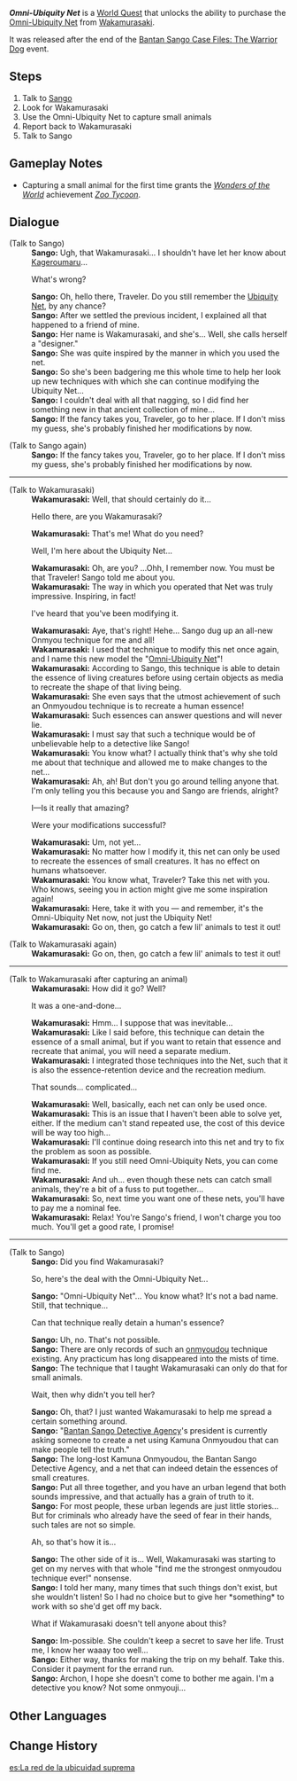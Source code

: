 {{Quest Infobox
|id            = 
|title         = Omni-Ubiquity Net
|image         = Quest Omni-Ubiquity Net.png
|type          = World
|region        = Inazuma
|area          = Narukami Island
|subarea       = Inazuma City
|summary       = 
|requirement   = * Reach [[Adventure Rank]] 30 or above
* Complete [[The Immovable God and the Eternal Euthymia]] and [[A Teapot to Call Home: Part I]]
|startLocation = [[Inazuma City]], [[Inazuma]]
|mora          = 30,000
|other         = {{Card|Hero's Wit|3}}{{Card|Omni-Ubiquity Net|10}}
|characters    = Sango; Traveler; Wakamurasaki
}}
'''''Omni-Ubiquity Net''''' is a [[World Quest]] that unlocks the ability to purchase the [[Omni-Ubiquity Net]] from [[Wakamurasaki]].

It was released after the end of the [[Bantan Sango Case Files: The Warrior Dog]] event.

==Steps==
# Talk to [[Sango]]
# Look for Wakamurasaki
# Use the Omni-Ubiquity Net to capture small animals
# Report back to Wakamurasaki
# Talk to Sango

==Gameplay Notes==
* Capturing a small animal for the first time grants the ''[[Wonders of the World]]'' achievement ''[[Zoo Tycoon (Tier 1)|Zoo Tycoon]]''.

==Dialogue==
{{Quest Description|[[Sango]] says that her friend would like to modify the [[Ubiquity Net]]...}}
{{Dialogue start}}
;(Talk to Sango)
:'''Sango:''' Ugh, that Wakamurasaki... I shouldn't have let her know about [[Kageroumaru]]...
:{{DIcon}} What's wrong?
:'''Sango:''' Oh, hello there, Traveler. Do you still remember the [[Ubiquity Net]], by any chance?
:'''Sango:''' After we settled the previous incident, I explained all that happened to a friend of mine.
:'''Sango:''' Her name is Wakamurasaki, and she's... Well, she calls herself a "designer."
:'''Sango:''' She was quite inspired by the manner in which you used the net.
:'''Sango:''' So she's been badgering me this whole time to help her look up new techniques with which she can continue modifying the Ubiquity Net...
:'''Sango:''' I couldn't deal with all that nagging, so I did find her something new in that ancient collection of mine...
:'''Sango:''' If the fancy takes you, Traveler, go to her place. If I don't miss my guess, she's probably finished her modifications by now.

;(Talk to Sango again)
:'''Sango:''' If the fancy takes you, Traveler, go to her place. If I don't miss my guess, she's probably finished her modifications by now.
----
;(Talk to Wakamurasaki)
:'''Wakamurasaki:''' Well, that should certainly do it...
:{{DIcon}} Hello there, are you Wakamurasaki?
:'''Wakamurasaki:''' That's me! What do you need?
:{{DIcon}} Well, I'm here about the Ubiquity Net...
:'''Wakamurasaki:''' Oh, are you? ...Ohh, I remember now. You must be that Traveler! Sango told me about you.
:'''Wakamurasaki:''' The way in which you operated that Net was truly impressive. Inspiring, in fact!
:{{DIcon}} I've heard that you've been modifying it.
:'''Wakamurasaki:''' Aye, that's right! Hehe... Sango dug up an all-new Onmyou technique for me and all!
:'''Wakamurasaki:''' I used that technique to modify this net once again, and I name this new model the "[[Omni-Ubiquity Net]]"!
:'''Wakamurasaki:''' According to Sango, this technique is able to detain the essence of living creatures before using certain objects as media to recreate the shape of that living being.
:'''Wakamurasaki:''' She even says that the utmost achievement of such an Onmyoudou technique is to recreate a human essence!
:'''Wakamurasaki:''' Such essences can answer questions and will never lie.
:'''Wakamurasaki:''' I must say that such a technique would be of unbelievable help to a detective like Sango!
:'''Wakamurasaki:''' You know what? I actually think that's why she told me about that technique and allowed me to make changes to the net...
:'''Wakamurasaki:''' Ah, ah! But don't you go around telling anyone that. I'm only telling you this because you and Sango are friends, alright?
:{{DIcon}} I&mdash;Is it really that amazing?
:{{DIcon}} Were your modifications successful?
:'''Wakamurasaki:''' Um, not yet...
:'''Wakamurasaki:''' No matter how I modify it, this net can only be used to recreate the essences of small creatures. It has no effect on humans whatsoever.
:'''Wakamurasaki:''' You know what, Traveler? Take this net with you. Who knows, seeing you in action might give me some inspiration again!
:'''Wakamurasaki:''' Here, take it with you &mdash; and remember, it's the Omni-Ubiquity Net now, not just the Ubiquity Net!
:'''Wakamurasaki:''' Go on, then, go catch a few lil' animals to test it out!

;(Talk to Wakamurasaki again)
:'''Wakamurasaki:''' Go on, then, go catch a few lil' animals to test it out!

----
;(Talk to Wakamurasaki after capturing an animal)
:'''Wakamurasaki:''' How did it go? Well?
:{{DIcon}} It was a one-and-done...
:'''Wakamurasaki:''' Hmm... I suppose that was inevitable...
:'''Wakamurasaki:''' Like I said before, this technique can detain the essence of a small animal, but if you want to retain that essence and recreate that animal, you will need a separate medium.
:'''Wakamurasaki:''' I integrated those techniques into the Net, such that it is also the essence-retention device and the recreation medium.
:{{DIcon}} That sounds... complicated...
:'''Wakamurasaki:''' Well, basically, each net can only be used once.
:'''Wakamurasaki:''' This is an issue that I haven't been able to solve yet, either. If the medium can't stand repeated use, the cost of this device will be way too high...
:'''Wakamurasaki:''' I'll continue doing research into this net and try to fix the problem as soon as possible.
:'''Wakamurasaki:''' If you still need Omni-Ubiquity Nets, you can come find me.
:'''Wakamurasaki:''' And uh... even though these nets can catch small animals, they're a bit of a fuss to put together...
:'''Wakamurasaki:''' So, next time you want one of these nets, you'll have to pay me a nominal fee.
:'''Wakamurasaki:''' Relax! You're Sango's friend, I won't charge you too much. You'll get a good rate, I promise!
----
;(Talk to Sango)
:'''Sango:''' Did you find Wakamurasaki?
:{{DIcon}} So, here's the deal with the Omni-Ubiquity Net...
:'''Sango:''' "Omni-Ubiquity Net"... You know what? It's not a bad name. Still, that technique...
:{{DIcon}} Can that technique really detain a human's essence?
:'''Sango:''' Uh, no. That's not possible.
:'''Sango:''' There are only records of such an [[onmyoudou]] technique existing. Any practicum has long disappeared into the mists of time.
:'''Sango:''' The technique that I taught Wakamurasaki can only do that for small animals.
:{{DIcon}} Wait, then why didn't you tell her?
:'''Sango:''' Oh, that? I just wanted Wakamurasaki to help me spread a certain something around.
:'''Sango:''' "[[Bantan Sango Detective Agency]]'s president is currently asking someone to create a net using Kamuna Onmyoudou that can make people tell the truth."
:'''Sango:''' The long-lost Kamuna Onmyoudou, the Bantan Sango Detective Agency, and a net that can indeed detain the essences of small creatures.
:'''Sango:''' Put all three together, and you have an urban legend that both sounds impressive, and that actually has a grain of truth to it.
:'''Sango:''' For most people, these urban legends are just little stories... But for criminals who already have the seed of fear in their hands, such tales are not so simple.
:{{DIcon}} Ah, so that's how it is...
:'''Sango:''' The other side of it is... Well, Wakamurasaki was starting to get on my nerves with that whole "find me the strongest onmyoudou technique ever!" nonsense.
:'''Sango:''' I told her many, many times that such things don't exist, but she wouldn't listen! So I had no choice but to give her *something* to work with so she'd get off my back.
:{{DIcon}} What if Wakamurasaki doesn't tell anyone about this?
:'''Sango:''' Im-possible. She couldn't keep a secret to save her life. Trust me, I know her waaay too well...
:'''Sango:''' Either way, thanks for making the trip on my behalf. Take this. Consider it payment for the errand run.
:'''Sango:''' Archon, I hope she doesn't come to bother me again. I'm a detective you know? Not some onmyouji...
{{Dialogue end}}

==Other Languages==
{{Other Languages
|en      = Omni-Ubiquity Net
|zhs     = 四方八方之网
|zhs_rm  = Sìfāng-Bāfāng zhī Wǎng
|zht     = 四方八方之網
|zht_rm  = Sìfāng-Bāfāng zhī Wǎng
|zh_tl   = All-Directional Net
|ja      = 四方八方の網
|ja_rm   = Shihou Happou no Ami
|ja_tl   = All-Directional Net
|ko      = {{tt|사방팔방|四方八方}}의 그물
|ko_rm   = Sabangpalbang-ui geu-mul
|ko_tl   = All-Directional Net
|es      = La red de la ubicuidad suprema
|es_tl   = The Supreme Ubiquity Net
|fr      = Omnifilet d'ubiquité
|fr_tl   = Omni-Net of Ubiquity
|ru      = Сеть всевездесущности
|ru_tl   = All-Ubiquity Net
|th      = Omni-Ubiquity Net
|vi      = {{tt|Thiên La Địa Võng|天羅地網}}
|vi_tl   = Inescapable Net
|de      = Netz der Omniubiquität
|de_tl   = Net of Omni-Ubiquity
|id      = Omni-Ubiquity Net
|pt      = Rede Oniubíqua
|pt_tl   = Omni-Ubiquitous Net
|zh_note = Derived from the Japanese idiom {{ja|四方八方|rm=shihou happou|tl=in all directions|lit=four directions, eight directions.}}
|vi_note = Derived from the Chinese idiom {{zh|天羅地網|rm=tiān luó dì wǎng|tl=inescapable net|lit=nets above, snares below.}}
|tr      = 
|tr_tl   = 
|it      = 
|it_tl   = 
}}

==Change History==
{{Change History|2.3}}

[[es:La red de la ubicuidad suprema]]